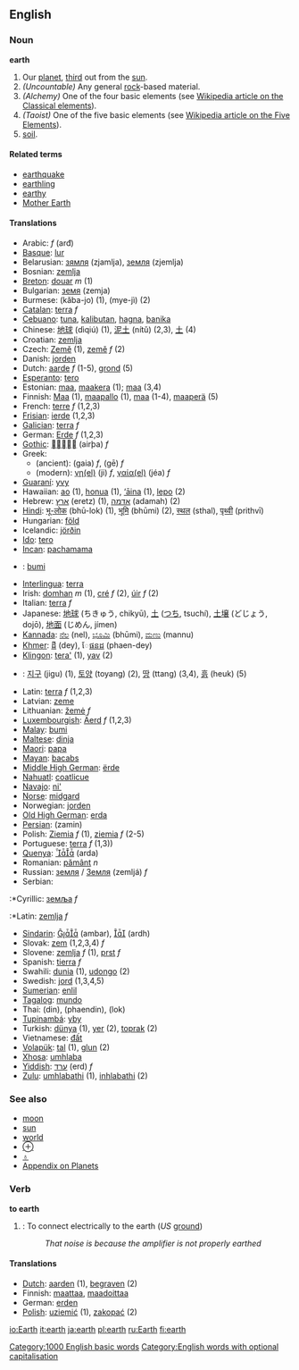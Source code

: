 {{wikipedia}}
==English==

===Noun===
'''earth'''

# Our [[planet]], [[third]] out from the [[sun]].
#''(Uncountable)'' Any general [[rock]]-based material.
#''(Alchemy)'' One of the four basic elements (see [[w:Classical_element|Wikipedia article on the Classical elements]]).
#''(Taoist)'' One of the five basic elements (see [[w:Five_Elements|Wikipedia article on the Five Elements]]).
# [[soil]].

{{rfc}}

====Related terms====
*[[earthquake]]
*[[earthling]]
*[[earthy]]
*[[Mother Earth]]

====Translations====
{{top}}
*Arabic: {{ARchar|[[ارض]]}} ''f'' (arđ)
*[[Basque]]: [[lur]]
*Belarusian: [[зямля]] (zjamlja), [[земля]] (zjemlja)
*Bosnian: [[zemlja]]
*[[Breton]]: [[douar]] ''m'' (1)
*Bulgarian: [[земя]] (zemja) 
*Burmese: (kăba-jo) (1), (mye-jì) (2)
*[[Catalan]]: [[terra]] ''f''
*[[Cebuano]]: [[tuna]], [[kalibutan]], [[hagna]], [[banika]]
*Chinese: [[地球]] (dìqiú) (1), [[泥土]] (nítǔ) (2,3), [[土]] (4)
*Croatian: [[zemlja]]
*Czech: [[Země]] (1), [[země]] ''f'' (2) 
*Danish: [[jorden]]
*Dutch: [[aarde]] ''f'' (1-5), [[grond]] (5)
*[[Esperanto]]: [[tero]]
*Estonian: [[maa#Estonian|maa]], [[maakera]] (1); [[maa#Estonian|maa]] (3,4)
*Finnish: [[Maa#Finnish|Maa]] (1), [[maapallo]] (1), [[maa#Finnish|maa]] (1-4), [[maaperä]] (5)
*French: [[terre]] ''f'' (1,2,3)
*[[Frisian]]: [[ierde]] (1,2,3)
*[[Galician]]: [[terra]] ''f''
*German: [[Erde]] ''f'' (1,2,3)
*[[Gothic]]: [[]] (airþa) ''f''
*Greek:
**(ancient): {{IPAchar|[[γαῖα]]}} (gaia) ''f'', {{IPAchar|[[γῆ]]}} (gē) ''f''
**(modern): [[γη]][[:el:γη|(el)]] (ji) ''f'', [[γαία]][[:el:γαία|(el)]] (jéa) ''f''
*[[Guaraní]]: [[yvy]]
*Hawaiian: [[ao]] (1), [[honua]] (1), [['aina|‘āina]] (1), [[lepo]] (2)
*Hebrew: [[ארץ]] (eretz) (1), [[אדמה]] (adamah) (2)
*[[Hindi]]: [[भू-लोक]] (bhū-lok) (1), [[भूमि]] (bhūmi) (2), [[स्थल]] (sthal), [[पृथ्वी]] (prithvī)
*Hungarian: [[föld]]
*Icelandic: [[jörðin]]
*[[Ido]]: [[tero]]
*[[Incan]]: [[pachamama]]
*{{id}}: [[bumi]]
*[[Interlingua]]: [[terra]]
*Irish: [[domhan]] ''m'' (1), [[cré]] ''f'' (2), [[úir]] ''f'' (2)
*Italian: [[terra]] ''f''
*Japanese: [[地球]] (ちきゅう, chikyū), [[土]] ([[つち]], tsuchí), [[土壌]] (どじょう, dojō), [[地面]] (じめん, jímen)
*[[Kannada]]: [[ನೆಲ]] (nel), [[ಭೂಮಿ]] (bhūmi), [[ಮಣು]] (mannu)
*[[Khmer]]: [[ដី]] (dey), [[ែផនដ]] (phaen-dey)
*[[Klingon]]: [[tera']] (1), [[yav]] (2)
{{mid}}
*{{ko}}: [[지구]] (jigu) (1), [[토양]] (toyang) (2), [[땅]] (ttang) (3,4), [[흙]] (heuk) (5)
*Latin: [[terra]] ''f'' (1,2,3)
*Latvian: [[zeme]]
*Lithuanian: [[žemė]] ''f''
*[[Luxembourgish]]: [[Äerd]] ''f'' (1,2,3)
*[[Malay]]: [[bumi]]
*[[Maltese]]: [[dinja]]
*[[Maori]]: [[papa]]
*[[Mayan]]: [[bacabs]]
*[[Middle High German]]: [[ërde]]
*[[Nahuatl]]: [[coatlicue]]
*[[Navajo]]: [[ni']]
*[[Norse]]: [[midgard]]
*Norwegian: [[jorden]]
*[[Old High German]]: [[erda]]
*[[Persian]]: {{FAchar|[[زمین]]}} (zamin)
*Polish: [[Ziemia]] ''f'' (1), [[ziemia]] ''f'' (2-5)
*Portuguese: [[terra]] ''f'' (1,3))
*[[Quenya]]: [[]] (arda)
*Romanian: [[pământ]] ''n''
*Russian: [[земля]] / [[Земля]] (zemljá) ''f''
*Serbian:
:*Cyrillic: [[земља]] ''f''
:*Latin: [[zemlja]] ''f''
*[[Sindarin]]: [[]] (ambar), [[]] (ardh)
*Slovak: [[zem]] (1,2,3,4) ''f''
*Slovene: [[zemlja]] ''f'' (1), [[prst]] ''f''
*Spanish: [[tierra]] ''f''
*Swahili: [[dunia]] (1), [[udongo]] (2)
*Swedish: [[jord]] (1,3,4,5)
*[[Sumerian]]: [[enlil]]
*[[Tagalog]]: [[mundo]]
*Thai: {{THchar|[[ดิน]]}} (din), {{THchar|[[แผ่นดิน]]}} (phaendin), {{THchar|[[โลก]]}} (lok)
*[[Tupinambá]]: [[yby]]
*Turkish: [[dünya]] (1), [[yer]] (2), [[toprak]] (2)
*Vietnamese: [[đất]]
*[[Volapük]]: [[tal]] (1), [[glun]] (2)
*[[Xhosa]]: [[umhlaba]]
*[[Yiddish]]: [[ערד]] (erd) ''f''
*[[Zulu]]: [[umhlabathi]] (1), [[inhlabathi]] (2)
{{bottom}}

===See also===
*[[moon]]
*[[sun]]
*[[world]]
*[[⊕]]
*[[♁]]
*[[Wiktionary_Appendix:Planets|Appendix on Planets]]

===Verb===
'''to earth'''
# {{cattag|UK}}: To connect electrically to the earth (''US'' [[ground]])
#: ''That noise is because the amplifier is not properly earthed''

====Translations====
*[[Dutch]]: [[aarden]] (1), [[begraven]] (2)
*Finnish: [[maattaa]], [[maadoittaa]]
*German: [[erden]]
*[[Polish]]: [[uziemić]] (1), [[zakopać]] (2)

[[Category:1000 English basic words]]
[[Category:English words with optional capitalisation]]<!--mw,collins say often uc, encarta says lc is variant of uc-->

[[io:Earth]]
[[it:earth]]
[[ja:earth]]
[[pl:earth]]
[[ru:Earth]]
[[fi:earth]]